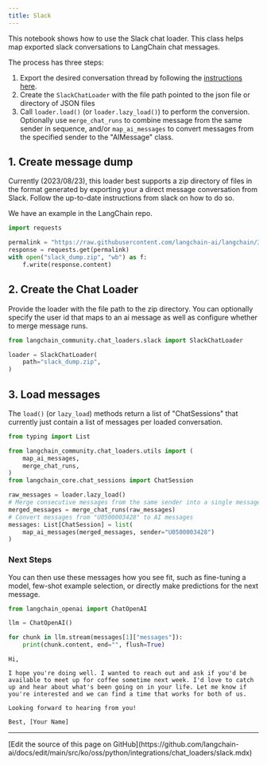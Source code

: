 ```yaml
---
title: Slack
---
```


This notebook shows how to use the Slack chat loader. This class helps map exported slack conversations to LangChain chat messages.

The process has three steps:

1. Export the desired conversation thread by following the [instructions here](https://slack.com/help/articles/1500001548241-Request-to-export-all-conversations).
2. Create the `SlackChatLoader` with the file path pointed to the json file or directory of JSON files
3. Call `loader.load()` (or `loader.lazy_load()`) to perform the conversion. Optionally use `merge_chat_runs` to combine message from the same sender in sequence, and/or `map_ai_messages` to convert messages from the specified sender to the "AIMessage" class.

## 1. Create message dump

Currently (2023/08/23), this loader best supports a zip directory of files in the format generated by exporting your a direct message conversation from Slack. Follow the up-to-date instructions from slack on how to do so.

We have an example in the LangChain repo.

```python
import requests

permalink = "https://raw.githubusercontent.com/langchain-ai/langchain/342087bdfa3ac31d622385d0f2d09cf5e06c8db3/libs/langchain/tests/integration_tests/examples/slack_export.zip"
response = requests.get(permalink)
with open("slack_dump.zip", "wb") as f:
    f.write(response.content)
```

## 2. Create the Chat Loader

Provide the loader with the file path to the zip directory. You can optionally specify the user id that maps to an ai message as well as configure whether to merge message runs.

```python
from langchain_community.chat_loaders.slack import SlackChatLoader
```

```python
loader = SlackChatLoader(
    path="slack_dump.zip",
)
```

## 3. Load messages

The `load()` (or `lazy_load`) methods return a list of "ChatSessions" that currently just contain a list of messages per loaded conversation.

```python
from typing import List

from langchain_community.chat_loaders.utils import (
    map_ai_messages,
    merge_chat_runs,
)
from langchain_core.chat_sessions import ChatSession

raw_messages = loader.lazy_load()
# Merge consecutive messages from the same sender into a single message
merged_messages = merge_chat_runs(raw_messages)
# Convert messages from "U0500003428" to AI messages
messages: List[ChatSession] = list(
    map_ai_messages(merged_messages, sender="U0500003428")
)
```

### Next Steps

You can then use these messages how you see fit, such as fine-tuning a model, few-shot example selection, or directly make predictions for the next message.

```python
from langchain_openai import ChatOpenAI

llm = ChatOpenAI()

for chunk in llm.stream(messages[1]["messages"]):
    print(chunk.content, end="", flush=True)
```

```output
Hi,

I hope you're doing well. I wanted to reach out and ask if you'd be available to meet up for coffee sometime next week. I'd love to catch up and hear about what's been going on in your life. Let me know if you're interested and we can find a time that works for both of us.

Looking forward to hearing from you!

Best, [Your Name]
```

---

<Callout icon="pen-to-square" iconType="regular">
  [Edit the source of this page on GitHub](https://github.com/langchain-ai/docs/edit/main/src/ko/oss/python/integrations/chat_loaders/slack.mdx)
</Callout>
